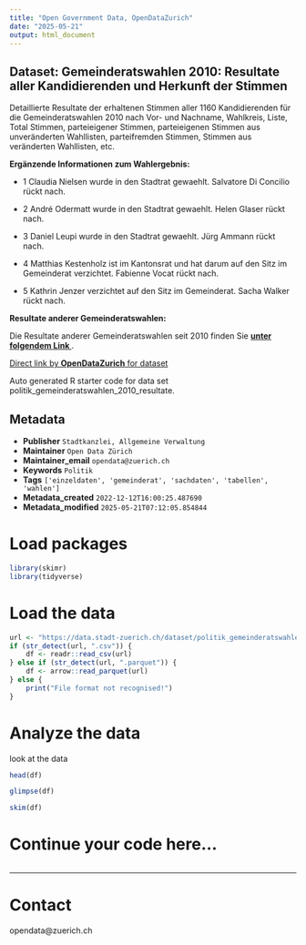 ```yaml
---
title: "Open Government Data, OpenDataZurich"
date: "2025-05-21"
output: html_document
---
```


## Dataset: Gemeinderatswahlen 2010: Resultate aller Kandidierenden und Herkunft der Stimmen

Detaillierte Resultate der erhaltenen Stimmen aller 1160 Kandidierenden für die Gemeinderatswahlen 2010 nach Vor- und Nachname, Wahlkreis, Liste, Total Stimmen, parteieigener Stimmen, parteieigenen Stimmen aus unveränderten Wahllisten, parteifremden Stimmen, Stimmen aus veränderten Wahllisten, etc.

**Ergänzende Informationen zum Wahlergebnis:**

* 1 Claudia Nielsen wurde in den Stadtrat gewaehlt. Salvatore Di Concilio rückt nach.

* 2 André Odermatt wurde in den Stadtrat gewaehlt. Helen Glaser rückt nach.

* 3 Daniel Leupi wurde in den Stadtrat gewaehlt. Jürg Ammann rückt nach.

* 4 Matthias Kestenholz ist im Kantonsrat und hat darum auf den Sitz im Gemeinderat verzichtet. Fabienne Vocat rückt nach.

* 5 Kathrin Jenzer verzichtet auf den Sitz im Gemeinderat. Sacha Walker rückt nach.



[]()

**Resultate anderer Gemeinderatswahlen:**

Die Resultate anderer Gemeinderatswahlen seit 2010 finden Sie [**unter folgendem Link ** ](https://data.stadt-zuerich.ch/dataset?q=resultate+gemeinderatswahlen).


[]()



[Direct link by **OpenDataZurich** for dataset](https://data.stadt-zuerich.ch/dataset/politik_gemeinderatswahlen_2010_resultate)

Auto generated R starter code for data set politik_gemeinderatswahlen_2010_resultate.

## Metadata

- **Publisher** `Stadtkanzlei, Allgemeine Verwaltung`
- **Maintainer** `Open Data Zürich`
- **Maintainer_email** `opendata@zuerich.ch`
- **Keywords** `Politik`
- **Tags** `['einzeldaten', 'gemeinderat', 'sachdaten', 'tabellen', 'wahlen']`
- **Metadata_created** `2022-12-12T16:00:25.487690`
- **Metadata_modified** `2025-05-21T07:12:05.854844`


# Load packages

```r
library(skimr)
library(tidyverse)
```

# Load the data

```r
url <- "https://data.stadt-zuerich.ch/dataset/politik_gemeinderatswahlen_2010_resultate/download/GRW_2010_resultate_kandidierende_und_herkunft_der_stimmen.csv"
if (str_detect(url, ".csv")) {
    df <- readr::read_csv(url)
} else if (str_detect(url, ".parquet")) {
    df <- arrow::read_parquet(url)
} else {
    print("File format not recognised!")
}
```

# Analyze the data

look at the data
```r
head(df)
```

```r
glimpse(df)
```

```r
skim(df)
```

# Continue your code here...

```r

```

------------------------------------------------------------------------

# Contact

opendata@zuerich.ch

